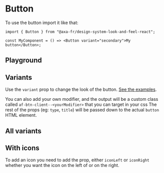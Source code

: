 
<Meta of={ButtonStories} name="Button" />

# Button

To use the button import it like that:

```tsx
import { Button } from "@axa-fr/design-system-look-and-feel-react";

const MyComponent = () => <Button variant="secondary">My button</Button>;
```

## Playground

<Canvas of={ButtonStories.Playground}></Canvas>

<Controls of={ButtonStories.Playground} />

## Variants

Use the `variant` prop to change the look of the button. [See the examples](#all-variants).

You can also add your own modifier, and the output will be a custom class called `af-btn-client--<yourModifier>` that you can target in your css
The rest of the props (eg: `type`, `title`) will be passed down to the actual `button` HTML element.

## All variants

<Canvas of={ButtonStories.All} layout="fullscreen" />

## With icons

To add an icon you need to add the prop, either `iconLeft` or `iconRight` whether you want the icon on the left of or on the right.
